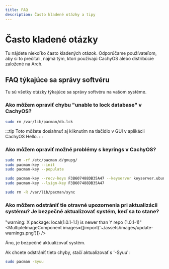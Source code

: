 ```yaml
---
title: FAQ
description: Často kladené otázky a tipy
---
```



# Často kladené otázky
Tu nájdete niekoľko často kladených otázok. Odporúčame používateľom, aby si to prečítali, najmä tým, ktorí používajú CachyOS alebo distribúcie založené na Arch.

## FAQ týkajúce sa správy softvéru
Tu sú všetky otázky týkajúce sa správy softvéru na vašom systéme.

### Ako môžem opraviť chybu "unable to lock database" v CachyOS?
```sh
sudo rm /var/lib/pacman/db.lck
```
:::tip
Toto môžete dosiahnuť aj kliknutím na tlačidlo v GUI v aplikácii CachyOS Hello.
:::

### Ako môžem opraviť možné problémy s keyrings v CachyOS?
```sh
sudo rm -rf /etc/pacman.d/gnupg/
sudo pacman-key --init
sudo pacman-key --populate

sudo pacman-key --recv-keys F3B607488DB35A47 --keyserver keyserver.ubuntu.com
sudo pacman-key --lsign-key F3B607488DB35A47

sudo rm -R /var/lib/pacman/sync
```

### Ako môžem odstrániť tie otravné upozornenia pri aktualizácii systému? Je bezpečné aktualizovať systém, keď sa to stane?
"warning: X package: local(1.0.1-1.1) is newer than Y repo (1.0.1-1)"
<MultipleImageComponent images={[import('~/assets/images/update-warnings.png')]} />

Áno, je bezpečné aktualizovať systém.

Ak chcete odstrániť tieto chyby, stačí aktualizovať s '-Syuu':
```sh
sudo pacman -Syuu
```

